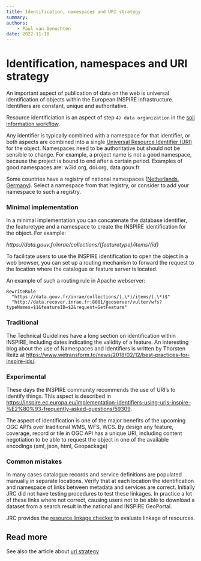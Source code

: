 ```yaml
---
title: Identification, namespaces and URI strategy
summary: 
authors:
    - Paul van Genuchten
date: 2022-11-10
---
```


# Identification, namespaces and URI strategy

An important aspect of publication of data on the web is universal identification of objects within the European INSPIRE infrastructure. Identifiers are constant, unique and authoritative.

Resource identificiation is an aspect of step `4) data organization` in the [soil information workflow](https://www.isric.org/index.php/utilise/community-practice).

Any identifier is typically combined with a namespace for that identifier, or both aspects are combined into a single [Universal Resource Identifier (URI)](./cookbook/uri.qmd) for the object. Namespaces need to be authoritative but should not be sensible to change. For example, a project name is not a good namespace, because the project is bound to end after a certain period. Examples of good namespaces are: w3id.org, doi.org, data.gouv.fr.

Some countries have a registry of national namespaces ([Netherlands](http://inspirelab.geonovum.nl/namespaces), [Germany](https://registry.gdi-de.org/register/namespace/)). Select a namespace from that registry, or consider to add your namespace to such a registry.

### Minimal implementation

In a minimal implementation you can concatenate the database identifier, the featuretype and a namespace to create the INSPIRE identification for the object. For example:

_https://data.gouv.fr/inrae/collections/{featuretype}/items/{id}_

To facilitate users to use the INSPIRE identification to open the object in a web browser, you can set up a routing mechanism to forward the request to the location where the catalogue or feature server is located.

An example of such a routing rule in Apache webserver:

``` 
RewriteRule
  "https://data.gouv.fr/inrae/collections/(.\*)/items/(.\*)$"
  "http://data.recover.inrae.fr:8081/geoserver/vulter/wfs?typeNames=$1&featureID=$2&request=GetFeature"
```

### Traditional

The Technical Guidelines have a long section on identification within INSPIRE, including dates indicating the validity of a feature. An interesting blog about the use of Namespaces and Identifiers is written by Thorsten Reitz at [https://www.wetransform.to/news/2018/02/12/best-practices-for-inspire-ids/](https://www.wetransform.to/news/2018/02/12/best-practices-for-inspire-ids/).

### Experimental

These days the INSPIRE community recommends the use of URI's to identify things. This aspect is described in [https://inspire.ec.europa.eu/implementation-identifiers-using-uris-inspire-%E2%80%93-frequently-asked-questions/59309](https://inspire.ec.europa.eu/implementation-identifiers-using-uris-inspire-%E2%80%93-frequently-asked-questions/59309).

The aspect of identification is one of the major benefits of the upcoming OGC API's over traditional WMS, WFS, WCS. By design any feature, coverage, record or tile in OGC API has a unique URI, including content negotiation to be able to request the object in one of the available encodings (xml, json, html, Geopackage)

### Common mistakes

In many cases catalogue records and service definitions are populated manually in separate locations. Verify that at each location the identification and namespace of links between metadata and services are correct. Initially JRC did not have testing procedures to test these linkages. In practice a lot of these links where not correct, causing users not to be able to download a dataset from a search result in the national and INSPIRE GeoPortal.

JRC provides the [resource linkage checker](https://inspire-geoportal.ec.europa.eu/linkagechecker.html) to evaluate linkage of resources.

## Read more

See also the article about [uri strategy](./cookbook/uri.qmd)
